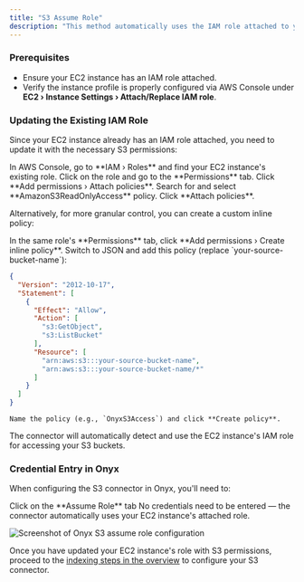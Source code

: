 ```yaml
---
title: "S3 Assume Role"
description: "This method automatically uses the IAM role attached to your EC2 instance to access S3 buckets. No manual credential entry is required."
---
```


### Prerequisites

- Ensure your EC2 instance has an IAM role attached.
- Verify the instance profile is properly configured via AWS Console under **EC2 › Instance Settings
  › Attach/Replace IAM role**.

### Updating the Existing IAM Role

Since your EC2 instance already has an IAM role attached, you need to update it with the necessary S3 permissions:

<Steps>
  <Step title="Open role in IAM">
    In AWS Console, go to **IAM › Roles** and find your EC2 instance's existing role.
  </Step>

  <Step title="Attach S3 policy">
    Click on the role and go to the **Permissions** tab. Click **Add permissions › Attach policies**.
    Search for and select **AmazonS3ReadOnlyAccess** policy. Click **Attach policies**.
  </Step>
</Steps>

Alternatively, for more granular control, you can create a custom inline policy:

<Steps>
  <Step title="Create inline policy">
    In the same role's **Permissions** tab, click **Add permissions › Create inline policy**.
    Switch to JSON and add this policy (replace `your-source-bucket-name`):

   ```json
   {
     "Version": "2012-10-17",
     "Statement": [
       {
         "Effect": "Allow",
         "Action": [
           "s3:GetObject",
           "s3:ListBucket"
         ],
         "Resource": [
           "arn:aws:s3:::your-source-bucket-name",
           "arn:aws:s3:::your-source-bucket-name/*"
         ]
       }
     ]
   }
   ```

    Name the policy (e.g., `OnyxS3Access`) and click **Create policy**.
  </Step>
</Steps>

The connector will automatically detect and use the EC2 instance's IAM role for accessing your S3 buckets.

### Credential Entry in Onyx

When configuring the S3 connector in Onyx, you'll need to:

<Steps>
  <Step title="Open Assume Role tab">
    Click on the **Assume Role** tab
  </Step>

  <Step title="No credentials required">
    No credentials need to be entered — the connector automatically uses your EC2 instance's attached role.
  </Step>
</Steps>

![Screenshot of Onyx S3 assume role configuration](/assets/images/connectors/blob/s3/onyx-assume-role.png)

Once you have updated your EC2 instance's role with S3 permissions,
proceed to the [indexing steps in the overview](./overview#indexing) to configure your S3 connector.
